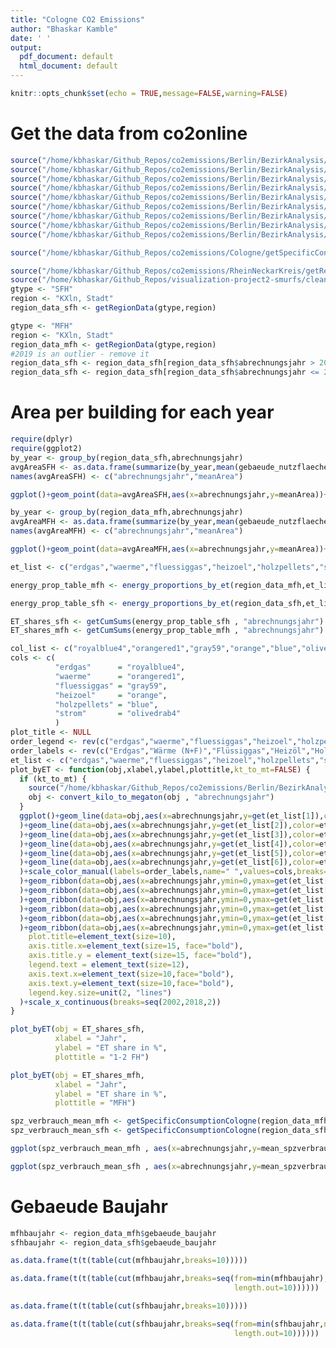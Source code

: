 ```yaml
---
title: "Cologne CO2 Emissions"
author: "Bhaskar Kamble"
date: ' '
output:
  pdf_document: default
  html_document: default
---
```


```r
knitr::opts_chunk$set(echo = TRUE,message=FALSE,warning=FALSE)
```

# Get the data from co2online

```r
source("/home/kbhaskar/Github_Repos/co2emissions/Berlin/BezirkAnalysis/energy_proportions_by_et.R")
source("/home/kbhaskar/Github_Repos/co2emissions/Berlin/BezirkAnalysis/appendLinearTrend.R")
source("/home/kbhaskar/Github_Repos/co2emissions/Berlin/BezirkAnalysis/area_proportions_by_et.R")
source("/home/kbhaskar/Github_Repos/co2emissions/Berlin/BezirkAnalysis/find_proportions.R")
source("/home/kbhaskar/Github_Repos/co2emissions/Berlin/BezirkAnalysis/getTotalConsumption.R")
source("/home/kbhaskar/Github_Repos/co2emissions/Berlin/BezirkAnalysis/getAbsoluteEnergyShares.R")
source("/home/kbhaskar/Github_Repos/co2emissions/Berlin/BezirkAnalysis/getCO2Emissions.R")
source("/home/kbhaskar/Github_Repos/co2emissions/Berlin/BezirkAnalysis/getRowSums.R")
source("/home/kbhaskar/Github_Repos/co2emissions/Berlin/BezirkAnalysis/getCumSums.R")

source("/home/kbhaskar/Github_Repos/co2emissions/Cologne/getSpecificConsumptionCologne.R")
```

```r
source("/home/kbhaskar/Github_Repos/co2emissions/RheinNeckarKreis/getRegionData.R")
source("/home/kbhaskar/Github_Repos/visualization-project2-smurfs/cleanData.R")
gtype <- "SFH"
region <- "KXln, Stadt"
region_data_sfh <- getRegionData(gtype,region)

gtype <- "MFH"
region <- "KXln, Stadt"
region_data_mfh <- getRegionData(gtype,region)
#2019 is an outlier - remove it
region_data_sfh <- region_data_sfh[region_data_sfh$abrechnungsjahr > 2000 , ]
region_data_sfh <- region_data_sfh[region_data_sfh$abrechnungsjahr <= 2018 , ]
```

#  Area per building for each year


```r
require(dplyr)
require(ggplot2)
by_year <- group_by(region_data_sfh,abrechnungsjahr)
avgAreaSFH <- as.data.frame(summarize(by_year,mean(gebaeude_nutzflaeche)))
names(avgAreaSFH) <- c("abrechnungsjahr","meanArea")

ggplot()+geom_point(data=avgAreaSFH,aes(x=abrechnungsjahr,y=meanArea))+scale_y_continuous(lim=c(0,200))+labs(x="Jahr",y="Flaeche (q.m.)",title="Fläche pro Gebäude, 1-2FH, Köln")
```


```r
by_year <- group_by(region_data_mfh,abrechnungsjahr)
avgAreaMFH <- as.data.frame(summarize(by_year,mean(gebaeude_nutzflaeche)))
names(avgAreaMFH) <- c("abrechnungsjahr","meanArea")

ggplot()+geom_point(data=avgAreaMFH,aes(x=abrechnungsjahr,y=meanArea))+scale_y_continuous(lim=c(0,3000))+labs(x="Jahr",y="Flaeche (q.m.)",title="Fläche pro Gebäude, MFH, Köln")
```



```r
et_list <- c("erdgas","waerme","fluessiggas","heizoel","holzpellets","strom")

energy_prop_table_mfh <- energy_proportions_by_et(region_data_mfh,et_list)

energy_prop_table_sfh <- energy_proportions_by_et(region_data_sfh,et_list)
```

```r
ET_shares_sfh <- getCumSums(energy_prop_table_sfh , "abrechnungsjahr")
ET_shares_mfh <- getCumSums(energy_prop_table_mfh , "abrechnungsjahr")
```

```r
col_list <- c("royalblue4","orangered1","gray59","orange","blue","olivedrab4")
cols <- c(
          "erdgas"      = "royalblue4",
          "waerme"      = "orangered1",
          "fluessiggas" = "gray59",
          "heizoel"     = "orange",
          "holzpellets" = "blue",
          "strom"       = "olivedrab4"
          )
plot_title <- NULL
order_legend <- rev(c("erdgas","waerme","fluessiggas","heizoel","holzpellets","strom"))
order_labels <- rev(c("Erdgas","Wärme (N+F)","Flüssiggas","Heizöl","Holzpellets","Strom (D+WP)"))
et_list <- c("erdgas","waerme","fluessiggas","heizoel","holzpellets","strom")
plot_byET <- function(obj,xlabel,ylabel,plottitle,kt_to_mt=FALSE) {
  if (kt_to_mt) {
    source("/home/kbhaskar/Github_Repos/co2emissions/Berlin/BezirkAnalysis/convert_kilo_to_megaton.R")
    obj <- convert_kilo_to_megaton(obj , "abrechnungsjahr")
  }
  ggplot()+geom_line(data=obj,aes(x=abrechnungsjahr,y=get(et_list[1]),color=et_list[1]),size=5
  )+geom_line(data=obj,aes(x=abrechnungsjahr,y=get(et_list[2]),color=et_list[2])
  )+geom_line(data=obj,aes(x=abrechnungsjahr,y=get(et_list[3]),color=et_list[3])
  )+geom_line(data=obj,aes(x=abrechnungsjahr,y=get(et_list[4]),color=et_list[4])
  )+geom_line(data=obj,aes(x=abrechnungsjahr,y=get(et_list[5]),color=et_list[5])
  )+geom_line(data=obj,aes(x=abrechnungsjahr,y=get(et_list[6]),color=et_list[6])
  )+scale_color_manual(labels=order_labels,name=" ",values=cols,breaks=order_legend
  )+geom_ribbon(data=obj,aes(x=abrechnungsjahr,ymin=0,ymax=get(et_list[6])),fill=col_list[6]
  )+geom_ribbon(data=obj,aes(x=abrechnungsjahr,ymin=0,ymax=get(et_list[5])),fill=col_list[5]
  )+geom_ribbon(data=obj,aes(x=abrechnungsjahr,ymin=0,ymax=get(et_list[4])),fill=col_list[4]
  )+geom_ribbon(data=obj,aes(x=abrechnungsjahr,ymin=0,ymax=get(et_list[3])),fill=col_list[3]
  )+geom_ribbon(data=obj,aes(x=abrechnungsjahr,ymin=0,ymax=get(et_list[2])),fill=col_list[2]
  )+geom_ribbon(data=obj,aes(x=abrechnungsjahr,ymin=0,ymax=get(et_list[1])),fill=col_list[1])+theme_bw()+ labs(x=xlabel,y=ylabel,title=plottitle) + theme(
    plot.title=element_text(size=10), 
    axis.title.x=element_text(size=15, face="bold"), 
    axis.title.y = element_text(size=15, face="bold"), 
    legend.text = element_text(size=12), 
    axis.text.x=element_text(size=10,face="bold"), 
    axis.text.y=element_text(size=10,face="bold"), 
    legend.key.size=unit(2, "lines")
  )+scale_x_continuous(breaks=seq(2002,2018,2))
}
```




```r
plot_byET(obj = ET_shares_sfh,
          xlabel = "Jahr",
          ylabel = "ET share in %",
          plottitle = "1-2 FH")
```


  
```r
plot_byET(obj = ET_shares_mfh,
          xlabel = "Jahr",
          ylabel = "ET share in %",
          plottitle = "MFH")
```



```r
spz_verbrauch_mean_mfh <- getSpecificConsumptionCologne(region_data_mfh , FALSE)
spz_verbrauch_mean_sfh <- getSpecificConsumptionCologne(region_data_sfh , FALSE)
```



```r
ggplot(spz_verbrauch_mean_mfh , aes(x=abrechnungsjahr,y=mean_spzverbrauch))+geom_point()+ylim(c(0,190))
```

```r
ggplot(spz_verbrauch_mean_sfh , aes(x=abrechnungsjahr,y=mean_spzverbrauch))+geom_point()+ylim(c(0,170))+labs(x="Jahr",y="Spz. Verbrauch ")
```





# Gebaeude Baujahr



```r
mfhbaujahr <- region_data_mfh$gebaeude_baujahr
sfhbaujahr <- region_data_sfh$gebaeude_baujahr
```

```r
as.data.frame(t(t(table(cut(mfhbaujahr,breaks=10)))))
```


```r
as.data.frame(t(t(table(cut(mfhbaujahr,breaks=seq(from=min(mfhbaujahr),to=max(mfhbaujahr),
                                                  length.out=10))))))
```



```r
as.data.frame(t(t(table(cut(sfhbaujahr,breaks=10)))))
```

```r
as.data.frame(t(t(table(cut(sfhbaujahr,breaks=seq(from=min(sfhbaujahr,na.rm=T),to=max(sfhbaujahr,na.rm=T),
                                                  length.out=10))))))
```